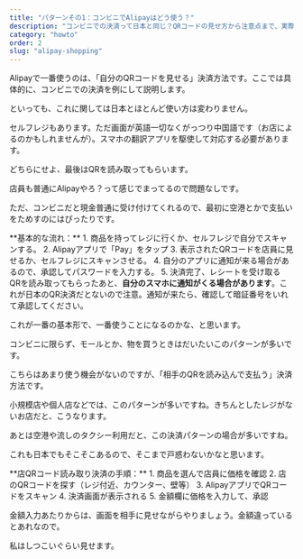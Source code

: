```yaml
---
title: "パターンその1：コンビニでAlipayはどう使う？"
description: "コンビニでの決済って日本と同じ？QRコードの見せ方から注意点まで、実際に使ってみた体験をもとに説明します。"
category: "howto"
order: 2
slug: "alipay-shopping"
---
```



<Summary 
  question="コンビニやモールではどうAlipayで決済することが多い？"
  answer="Alipayから、<span class='highlight'>QRコードを表示して読み取ってもらうか、自分でQRコードを読み取る</span>かのどちらかです。"
  details="チェーン店や有名店では、表示して読み取ってもらう場合が多いです。個人店では、店頭に出ているQRコードを読み取る形式が多いです。"
/>

<ArticleSection number="01" title="自分のQRコードを見せる" description="コンビニの使用例">

Alipayで一番使うのは、「自分のQRコードを見せる」決済方法です。ここでは具体的に、コンビニでの決済を例にして説明します。

<ImageCard
  src="sha_familymart_001.jpg"
  title="ファミリーマート"
  description="中国でもファミリーマートはよく見かけます。特に上海はファミリーマートが強いようです。"
/>

といっても、これに関しては日本とほとんど使い方は変わりません。

セルフレジもあります。ただ画面が英語一切なくがっつり中国語です（お店によるのかもしれませんが）。スマホの翻訳アプリを駆使して対応する必要があります。

どちらにせよ、最後はQRを読み取ってもらいます。

店員も普通にAlipayやろ？って感じでまってるので問題なしです。

ただ、コンビニだと現金普通に受け付けてくれるので、最初に空港とかで支払いをためすのにはぴったりです。

<TextBlock>
**基本的な流れ：**
1. 商品を持ってレジに行くか、セルフレジで自分でスキャンする。
2. Alipayアプリで「Pay」をタップ
3. 表示されたQRコードを店員に見せるか、セルフレジにスキャンさせる。
4. 自分のアプリに通知が来る場合があるので、承認してパスワードを入力する。
5. 決済完了、レシートを受け取る
</TextBlock>

<HighlightBlock>
QRを読み取ってもらったあと、<b>自分のスマホに通知がくる場合があります</b>。これが日本のQR決済だとないので注意。通知が来たら、確認して暗証番号をいれて承認してください。
</HighlightBlock>

これが一番の基本形で、一番使うことになるのかな、と思います。

コンビニに限らず、モールとか、物を買うときはだいたいこのパターンが多いです。

</ArticleSection>

<ArticleSection number="02" title="お店のQRを読み込んで支払う" description="小規模店や個人店などの使用例">

こちらはあまり使う機会がないのですが、「相手のQRを読み込んで支払う」決済方法です。

小規模店や個人店などでは、このパターンが多いですね。きちんとしたレジがないお店だと、こうなります。

あとは空港や流しのタクシー利用だと、この決済パターンの場合が多いですね。

<ImageCard
  src="sha_food_001.jpg"
  title="個人経営のお店"
  description="こういった小規模なお店では、QRコードの提示があるので、これをスキャンして金額を入力します。"
/>

これも日本でもそこそこあるので、そこまで戸惑わないかなと思います。

<TextBlock>
**店QRコード読み取り決済の手順：**
1. 商品を選んで店員に価格を確認
2. 店のQRコードを探す（レジ付近、カウンター、壁等）
3. AlipayアプリでQRコードをスキャン
4. 決済画面が表示される
5. 金額欄に価格を入力して、承認
</TextBlock>

金額入力あたりからは、画面を相手に見せながらやりましょう。金額違っているとあれなので。

私はしつこいぐらい見せます。

</ArticleSection>

<ConclusionSection 
  title="QRでの支払いは、日本とほとんど同じ"
  text="QRコードの表示・読み取りでの支払いは、ほぼ日本と同じです。承認とかちょっと違うことはありますが、日本で普段使っていればそこまで戸惑うことは無いでしょう"
/>